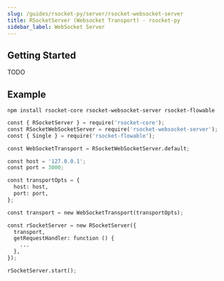 ```yaml
---
slug: /guides/rsocket-py/server/rsocket-websocket-server
title: RSocketServer (Websocket Transport) - rsocket-py
sidebar_label: WebSocket Server
---
```


## Getting Started

TODO

## Example

```
npm install rsocket-core rsocket-websocket-server rsocket-flowable
```

```py
const { RSocketServer } = require('rsocket-core');
const RSocketWebSocketServer = require('rsocket-websocket-server');
const { Single } = require('rsocket-flowable');

const WebSocketTransport = RSocketWebSocketServer.default;

const host = '127.0.0.1';
const port = 3000;

const transportOpts = {
  host: host,
  port: port,
};

const transport = new WebSocketTransport(transportOpts);

const rSocketServer = new RSocketServer({
  transport,
  getRequestHandler: function () {
    ...
  },
});

rSocketServer.start();
```
